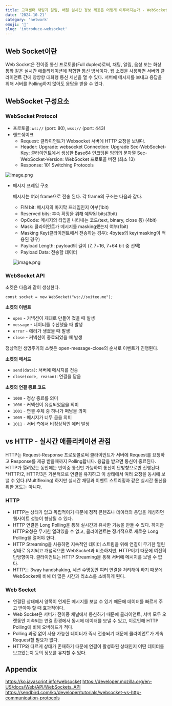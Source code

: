 ```yaml
---
title: 고객센터 채팅과 알림, 배달 실시간 정보 제공은 어떻게 이루어지는가 - WebSocket
date: '2024-10-21'
category: 'network'
emoji: '👒'
slug: 'introduce-websocket'
---
```

## Web Socket이란

Web Socket은 전이중 통신 프로토콜(Full duplex)로써, 채팅, 알림, 음성 또는 화상 통화 같은 실시간 애플리케이션에 적합한 통신 방식이다.
웹 소켓을 사용하면 서버와 클라이언트 간에 양방향 대화형 통신 세션을 열 수 있다.
서버에 메시지를 보내고 응답을 위해 서버를 Polling하지 않아도 응답을 받을 수 있다.

## WebSocket 구성요소

### WebSocket Protocol

- 프로토콜: `ws://` (port: 80), `wss://` (port: 443)
- 핸드쉐이크
    - Request: 클라이언트가 Websocket 서버에 HTTP 요청을 보낸다.
    - Header:
        Upgrade: websocket
        Connection: Upgrade
        Sec-WebSocket-Key: 클라이언트에서 생성한 Base64 인코딩된 임의의 문자열
        Sec-WebSocket-Version: WebSocket 프로토콜 버전 (최소 13)
    - Response: 101 Switching Protocols

![image.png](1.png)

- 메시지 프레임 구조
    
    메시지는 여러 frame으로 전송 된다. 각 frame의 구조는 다음과 같다.
    
    - FIN bit: 메시지의 마지막 프레임인지 여부(1bit)
    - Reserved bits: 후속 확장을 위해 예약된 bits(3bit)
    - OpCode: 메시지의 타입을 나타내는 코드(text, binary, close 등) (4bit)
    - Mask: 클라이언트가 메시지를 masking했는지 여부(1bit)
    - Masking Key(클라이언트에서 전송하는 경우): 4bytes의 key(masking이 적용된 경우)
    - Payload Length: payload의 길이 (7, 7+16, 7+64 bit 중 선택)
    - Payload Data: 전송할 데이터
    
    ![image.png](2.png)
    

### WebSocket API

소켓은 다음과 같이 생성한다.

```tsx
const socket = new WebSocket("ws://suitee.me");
```

**소켓의 이벤트**

- `open` - 커넥션이 제대로 만들어 졌을 때 발생
- `message` - 데이터를 수신했을 때 발생
- `error` - 에러가 생겼을 때 발생
- `close` - 커넥션이 종료되었을 때 발생

정상적인 생명주기의 소켓은 open-message-close의 순서로 이벤트가 진행된다.

**소켓의 메서드**

- `send(data)`: 서버에 메시지를 전송
- `close(code, reason)`: 연결을 닫음

**소켓의 연결 종료 코드**

- `1000` - 정상 종료를 의미
- `1006` - 커넥션이 유실되었음을 의미
- `1001` - 연결 주체 중 하나가 떠남을 의미
- `1009` - 메시지가 너무 큼을 의미
- `1011` - 서버 측에서 비정상적인 에러 발생

## vs HTTP - 실시간 애플리케이션 관점

HTTP는 Request-Response 프로토콜로써 클라이언트가 서버에 Request를 요청하고 Response를 제공 받을때까지 Polling합니다. 응답을 받으면 통신이 종료된다.
HTTP가 열려있는 동안에는 반이중 통신만 가능하여 통신이 단방향으로만 진행된다.
*HTTP/2, HTTP/3은 기본적으로 연결을 유지하고 이 상태에서 여러 요청을 동시에 보낼 수 있다.(Multiflexing)
하지만 실시간 채팅과 이벤트 스트리밍과 같은 실시간 통신을 위한 용도는 아니다.

### HTTP

- HTTP는 상태가 없고 독립적이기 때문에 정적 콘텐츠나 데이터의 응답을 캐싱하면 웹사이트 성능이 향상될 수 있다.
- HTTP 연결은 Long Polling을 통해 실시간과 유사한 기능을 만들 수 있다. 하지만 HTTP요청은 무기한 열려있을 수 없고, 클라이언트는 정기적으로 새로운 Long Polling을 열어야 한다.
- HTTP Streaming을 사용하면 지속적인 데이터 스트림을 위해 연결이 무기한 열린 상태로 유지되고 개념적으론 WebSocket과 비슷하지만, HTTP이기 때문에 여전히 단방향이다. 클라이언트는 HTTP Streaming을 통해 서버에 메시지를 보낼 수 없다.
- HTTP는 3way handshaking, 세션 수명동안 여러 연결을 처리해야 하기 때문에 WebSocket에 비해 더 많은 시간과 리소스를 소비하게 된다.

### Web Socket

- 연결된 상태에서 양쪽이 언제든 메시지를 보낼 수 있기 때문에 데이터를 빠르게 주고 받아야 할 때 효과적이다.
- Web Socket은 서버가 전이중 채널에서 통신하기 때문에 클라이언트, 서버 모두 오랫동안 지속되는 연결 환경에서 동시에 데이터를 보낼 수 있고, 이로인해 HTTP Polling에 비해 오버헤드가 적다.
- Polling 과정 없이 사용 가능한 데이터가 즉시 전송되기 때문에 클라이언트가 계속 Request할 필요가 없다.
- HTTP와 다르게 상태가 존재하기 때문에 연결이 활성화된 상태인지 어떤 데이터를 보고있는지 등의 정보를 유지할 수 있다.

## Appendix

https://ko.javascript.info/websocket
https://developer.mozilla.org/en-US/docs/Web/API/WebSockets_API
https://sendbird.com/ko/developer/tutorials/websocket-vs-http-communication-protocols
